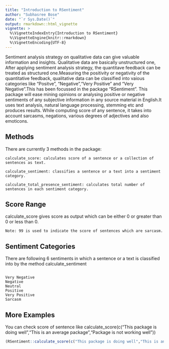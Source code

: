 ---
title: "Introduction to RSentiment"
author: "Subhasree Bose"
date: "`r Sys.Date()`"
output: rmarkdown::html_vignette
vignette: >
  %\VignetteIndexEntry{Introduction to RSentiment}
  %\VignetteEngine{knitr::rmarkdown}
  %\VignetteEncoding{UTF-8}
---
Sentiment analysis strategy on qualitative data can give valuable information and insights. Qualitative data are basically unstructured one, After applying sentiment analysis strategy, the quantitave feedback can be treated as structured one.Measuring the positivity or negativity of the quantitative feedback, qualitative data can be classified into vaious categories like "Positve", "Negative","Very Positive" and "Very Negative".This has been focussed in the package "RSentiment".
This package will ease mining opinions or analysing positive or negative sentiments of any subjective information in any source material in English.It uses text analysis, natural language processing, stemming etc and produces results. While computing score of any sentence, it takes into account sarcasms, negations, various degrees of adjectives and also emoticons.

## Methods

There are currently 3 methods in the package:
```
calculate_score: calculates score of a sentence or a collection of sentences as text.

calculate_sentiment: classifies a sentence or a text into a sentiment category.

calculate_total_presence_sentiment: calculates total number of sentences in each sentiment category.
```

## Score Range

calculate_score gives score as output which can be either 0 or greater than 0 or less than 0.
```
Note: 99 is used to indicate the score of sentences which are sarcasm.
```
## Sentiment Categories

There are following 6 sentiments in which a sentence or a text is classified into by the method calculate_sentiment

```

Very Negative
Negative
Neutral
Positive
Very Positive
Sarcasm

```






## More Examples

You can check score of sentence like
calculate_score(c("This package is doing well","This is an average package","Package is not working well"))

```{r, echo=FALSE, results='asis'}


(RSentiment::calculate_score(c("This package is doing well","This is an average package","Package is not working well")))

```



